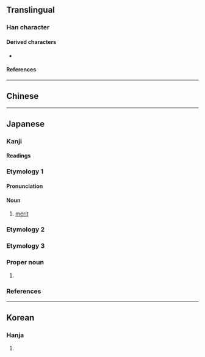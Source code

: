 {{also|勳}}
{{character info}}
==Translingual==
{{CJKV-forms|勛|勋|勲|勳}}

===Han character===
{{Han char|rn=19|rad=力|as=13|sn=15|four=|canj=HSF|ids=⿱動灬(GTJK)}}

====Derived characters====
* {{l|mul|[[𤑛]], [[𪮼]], [[𭨌]]}} <!-- Note: [[𤑕]], [[𪴚]], [[𬟓]] is derived from ⿺熏力 not ⿱動灬 -->

====References====
{{Han ref|kx=0149.351|dkj=02463|dj=0337.190|hdz=10381.110|uh=52F2}}

----

==Chinese==
{{zh-see|勛|v}}

----

==Japanese==
{{ja-kanji forms|勲|勳}}

===Kanji===
{{ja-kanji|grade=c|rs=力13|kyu=勳}}

====Readings====
{{ja-readings
|on=くん
|kun=いさお-
}}

===Etymology 1===
{{ja-kanjitab|くん}}

====Pronunciation====
{{ja-pron|くん|acc=1|acc_ref=DJR}}

====Noun====
{{ja-noun|くん|hhira=くん}}

# [[merit]]

===Etymology 2===
{{ja-kanjitab|いさお|yomi=k}}
{{ja-see|いさお}}

===Etymology 3===
{{ja-kanjitab|いさお|yomi=k}}

===Proper noun===
{{ja-pos|いさお|proper|hhira=いさを}}

# {{given name|ja|male|sort=いさお}}

===References===
<references />

----

==Korean==

===Hanja===
{{ko-hanja|hangeul=훈|rv=hun|mr=hun}}

# {{rfdef|ko|sort=力13}}